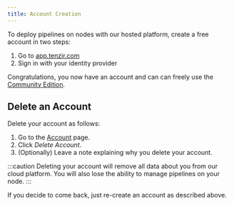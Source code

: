 ```yaml
---
title: Account Creation
---
```


To deploy pipelines on nodes with our hosted platform, create a free account in
two steps:


<Steps>

1. Go to [app.tenzir.com](https://app.tenzir.com)
2. Sign in with your identity provider

</Steps>

Congratulations, you now have an account and can can freely use the
[Community Edition](https://tenzir.com/pricing).

## Delete an Account

Delete your account as follows:

<Steps>

1. Go to the [Account](https://app.tenzir.com/account) page.
2. Click _Delete Account_.
3. (Optionally) Leave a note explaining why you delete your account.

</Steps>

:::caution
Deleting your account will remove all data about you from our cloud platform.
You will also lose the ability to manage pipelines on your node.
:::

If you decide to come back, just re-create an account as described
above.
